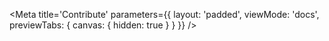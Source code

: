 

<Meta
    title='Contribute'
    parameters={{
        layout: 'padded',
        viewMode: 'docs',
        previewTabs: { canvas: { hidden: true } }
    }}
/>

<Contribute />
